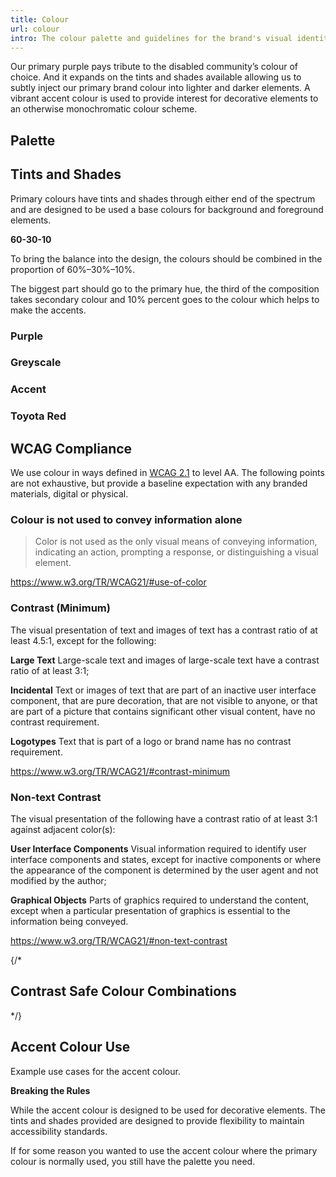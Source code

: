 ```yaml
---
title: Colour
url: colour
intro: The colour palette and guidelines for the brand's visual identity, ensuring that all colors used in the brand's materials are consistent and reflect the brand's values.
---
```


Our primary purple pays tribute to the disabled community’s colour of choice. And it expands on the tints and shades available allowing us to subtly inject our primary brand colour into lighter and darker elements. A vibrant accent colour is used to provide interest for decorative elements to an otherwise monochromatic colour scheme.

## Palette

<Colour hex="1A1423" name="Xiketic" />
<Colour hex="5A16CA" name="Primary Purple" />
<Colour hex="B6B8EF" name="Secondary Purple" />
<Colour hex="ECECFD" name="Lavender" />
<Colour hex="FAF9FE" name="Ghost" />
<Colour hex="99E880" name="Accent" />


## Tints and Shades

Primary colours have tints and shades through either end of the spectrum and are designed to be used a base colours for background and foreground elements.

**60-30-10**

To bring the balance into the design, the colours should be combined in the proportion of 60%–30%–10%. 

The biggest part should go to the primary hue, the third of the composition takes secondary colour and 10% percent goes to the colour which helps to make the accents.

### Purple

<Colour hex="F4EAFE" name="" />
<Colour hex="E3CBFC" name="" />
<Colour hex="D1ADF9" name="" />
<Colour hex="BE8FF6" name="" />
<Colour hex="A76EF2" name="" />
<Colour hex="8C4BEE" name="" />
<Colour hex="732BEA" name="" />
<Colour hex="5A16CA" name="Primary Purple" />
<Colour hex="49179B" name="" />
<Colour hex="3D088C" name="" />
<Colour hex="330E6F" name="" />
<Colour hex="291152" name="" />
<Colour hex="201338" name="" />
<Colour hex="1A1423" name="Xiketic" />


### Greyscale

<Colour hex="FAF9FE" name="Ghost" />
<Colour hex="ECECFD" name="Lavender" />
<Colour hex="D1D1F9" name="Lighter Purple" />
<Colour hex="B6B8EF" name="Light Purple" />
<Colour hex="9FA0D0" name="" />
<Colour hex="8788AF" name="" />
<Colour hex="6F6F8F" name="" />
<Colour hex="5C5D76" name="" />
<Colour hex="49495D" name="Independence" />
<Colour hex="3A3A49" name="" />

### Accent

<Colour hex="F4FDF0" name="" />
<Colour hex="D8F6CB" name="" />
<Colour hex="99E880" name="Accent Green" />
<Colour hex="82CF6B" name="" />
<Colour hex="73B45E" name="" />
<Colour hex="629851" name="" />
<Colour hex="527D44" name="" />
<Colour hex="456839" name="" />

### Toyota Red

<Colour hex="FF0022" name="Toyota Red" />


## WCAG Compliance

We use colour in ways defined in [WCAG 2.1](https://www.w3.org/TR/WCAG21/) to level AA. The following points are not exhaustive, but provide a baseline expectation with any branded materials, digital or physical.

### Colour is not used to convey information alone

> Color is not used as the only visual means of conveying information, indicating an action, prompting a response, or distinguishing a visual element.

https://www.w3.org/TR/WCAG21/#use-of-color

### Contrast (Minimum)

The visual presentation of text and images of text has a contrast ratio of at least 4.5:1, except for the following:

**Large Text**
Large-scale text and images of large-scale text have a contrast ratio of at least 3:1;

**Incidental**
Text or images of text that are part of an inactive user interface component, that are pure decoration, that are not visible to anyone, or that are part of a picture that contains significant other visual content, have no contrast requirement.

**Logotypes**
Text that is part of a logo or brand name has no contrast requirement.

https://www.w3.org/TR/WCAG21/#contrast-minimum


### Non-text Contrast

The visual presentation of the following have a contrast ratio of at least 3:1 against adjacent color(s):

**User Interface Components**
Visual information required to identify user interface components and states, except for inactive components or where the appearance of the component is determined by the user agent and not modified by the author;

**Graphical Objects**
Parts of graphics required to understand the content, except when a particular presentation of graphics is essential to the information being conveyed.

https://www.w3.org/TR/WCAG21/#non-text-contrast


{/*
## Contrast Safe Colour Combinations
<ColourContrast colours={colours} />
*/}



## Accent Colour Use

Example use cases for the accent colour.

**Breaking the Rules**

While the accent colour is designed to be used for decorative elements. The tints and shades provided are designed to provide flexibility to maintain accessibility standards.

If for some reason you wanted to use the accent colour where the primary colour is normally used, you still have the palette you need.

<div class="frame">
    <Imag src={accentUse} alt="Examples of accent colour use." format="png" width={1180} height={526}/>
</div>



